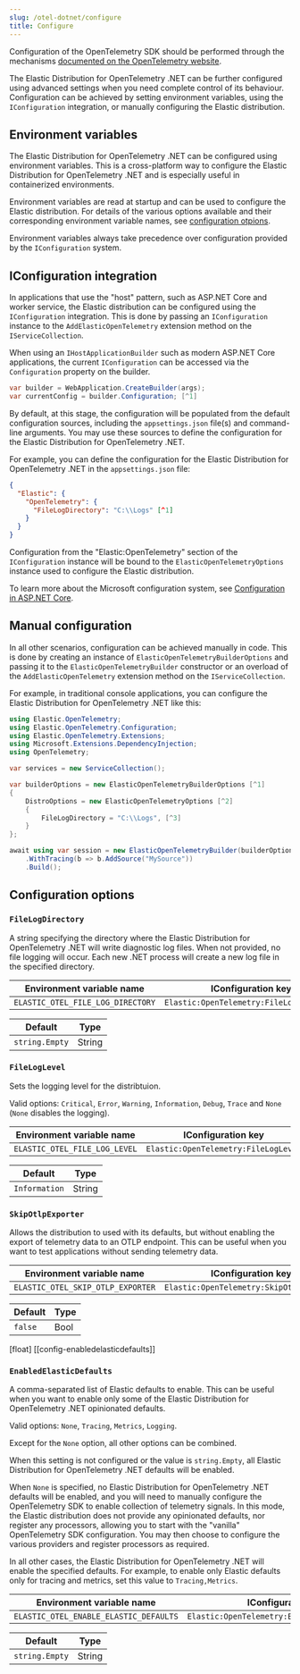 ```yaml
---
slug: /otel-dotnet/configure
title: Configure
---
```


Configuration of the OpenTelemetry SDK should be performed through the
mechanisms [documented on the OpenTelemetry website](https://opentelemetry.io/docs/languages/net/automatic/configuration/).

The Elastic Distribution for OpenTelemetry .NET can be further configured using advanced settings when
you need complete control of its behaviour. Configuration can be achieved by setting environment variables,
using the `IConfiguration` integration, or manually configuring the Elastic distribution.

## Environment variables

The Elastic Distribution for OpenTelemetry .NET can be configured using environment variables. This is a cross-platform
way to configure the Elastic Distribution for OpenTelemetry .NET and is especially useful in containerized environments.

Environment variables are read at startup and can be used to configure the Elastic distribution.
For details of the various options available and their corresponding environment variable names,
see [configuration otpions](#configuration_options).

Environment variables always take precedence over configuration provided by the `IConfiguration`
system.

## IConfiguration integration

In applications that use the "host" pattern, such as ASP.NET Core and worker service, the Elastic
distribution can be configured using the `IConfiguration` integration. This is done by passing an
`IConfiguration` instance to the `AddElasticOpenTelemetry` extension method on the `IServiceCollection`.

When using an `IHostApplicationBuilder` such as modern ASP.NET Core applications, the current `IConfiguration`
can be accessed via the `Configuration` property on the builder.

```csharp
var builder = WebApplication.CreateBuilder(args);
var currentConfig = builder.Configuration; [^1]
```
[^1]: Access the current `IConfiguration` instance from the builder.

By default, at this stage, the configuration will be populated from the default configuration sources,
including the `appsettings.json` file(s) and command-line arguments. You may use these sources to define
the configuration for the Elastic Distribution for OpenTelemetry .NET.

For example, you can define the configuration for the Elastic Distribution for OpenTelemetry .NET in the `appsettings.json` file:

```json
{
  "Elastic": {
    "OpenTelemetry": {
      "FileLogDirectory": "C:\\Logs" [^1]
    }
  }
}
```
[^1]: This example sets the file log directory to `C:\Logs` which enables diagnostic file logging.

Configuration from the "Elastic:OpenTelemetry" section of the `IConfiguration` instance will be
bound to the `ElasticOpenTelemetryOptions` instance used to configure the Elastic distribution.

To learn more about the Microsoft configuration system, see
[Configuration in ASP.NET Core](https://learn.microsoft.com/en-us/aspnet/core/fundamentals/configuration).

## Manual configuration

In all other scenarios, configuration can be achieved manually in code. This is done by creating
an instance of `ElasticOpenTelemetryBuilderOptions` and passing it to the `ElasticOpenTelemetryBuilder` constructor
or an overload of the `AddElasticOpenTelemetry` extension method on the `IServiceCollection`.

For example, in traditional console applications, you can configure the Elastic Distribution for OpenTelemetry .NET like this:

```csharp
using Elastic.OpenTelemetry;
using Elastic.OpenTelemetry.Configuration;
using Elastic.OpenTelemetry.Extensions;
using Microsoft.Extensions.DependencyInjection;
using OpenTelemetry;

var services = new ServiceCollection();

var builderOptions = new ElasticOpenTelemetryBuilderOptions [^1]
{
	DistroOptions = new ElasticOpenTelemetryOptions [^2]
	{
		FileLogDirectory = "C:\\Logs", [^3]
	}
};

await using var session = new ElasticOpenTelemetryBuilder(builderOptions) [^4]
	.WithTracing(b => b.AddSource("MySource"))
	.Build();
```
[^1]: Create an instance of `ElasticOpenTelemetryBuilderOptions`
[^2]: Create an instance of `ElasticOpenTelemetryOptions` and configure the file log directory by
setting the corresponding property.
[^3]: This example sets the file log directory to `C:\Logs` which enables diagnostic file logging.
[^4]: Pass the `ElasticOpenTelemetryBuilderOptions` instance to the `ElasticOpenTelemetryBuilder` constructor
to configure the Elastic Distribution for OpenTelemetry .NET.

## Configuration options

### `FileLogDirectory`

A string specifying the directory where the Elastic Distribution for OpenTelemetry .NET will write diagnostic log files.
When not provided, no file logging will occur. Each new .NET process will create a new log file in the
specified directory.

| Environment variable name | IConfiguration key |
| ------------- |-------------|
| `ELASTIC_OTEL_FILE_LOG_DIRECTORY` | `Elastic:OpenTelemetry:FileLogDirectory` |

| Default | Type |
| ------------- |-------------|
| `string.Empty` | String |

### `FileLogLevel`

Sets the logging level for the distribtuion.

Valid options: `Critical`, `Error`, `Warning`, `Information`, `Debug`, `Trace` and `None` (`None` disables the logging).

| Environment variable name | IConfiguration key |
| ------------- |-------------|
| `ELASTIC_OTEL_FILE_LOG_LEVEL` | `Elastic:OpenTelemetry:FileLogLevel` |

| Default | Type |
| ------------- |-------------|
| `Information` | String |

### `SkipOtlpExporter`

Allows the distribution to used with its defaults, but without enabling the export of telemetry data to
an OTLP endpoint. This can be useful when you want to test applications without sending telemetry data.

| Environment variable name | IConfiguration key |
| ------------- |-------------|
| `ELASTIC_OTEL_SKIP_OTLP_EXPORTER` | `Elastic:OpenTelemetry:SkipOtlpExporter` |

| Default | Type |
| ------------- |-------------|
| `false` | Bool |

[float]
[[config-enabledelasticdefaults]]
### `EnabledElasticDefaults`

A comma-separated list of Elastic defaults to enable. This can be useful when you want to enable
only some of the Elastic Distribution for OpenTelemetry .NET opinionated defaults.

Valid options: `None`, `Tracing`, `Metrics`, `Logging`.

Except for the `None` option, all other options can be combined.

When this setting is not configured or the value is `string.Empty`, all Elastic Distribution for OpenTelemetry .NET defaults will be enabled.

When `None` is specified, no Elastic Distribution for OpenTelemetry .NET defaults will be enabled, and you will need to manually
configure the OpenTelemetry SDK to enable collection of telemetry signals. In this mode, the Elastic distribution
does not provide any opinionated defaults, nor register any processors, allowing you to start with the "vanilla"
OpenTelemetry SDK configuration. You may then choose to configure the various providers and register processors
as required.

In all other cases, the Elastic Distribution for OpenTelemetry .NET will enable the specified defaults. For example, to enable only
Elastic defaults only for tracing and metrics, set this value to `Tracing,Metrics`.

| Environment variable name | IConfiguration key |
| ------------- |-------------|
| `ELASTIC_OTEL_ENABLE_ELASTIC_DEFAULTS` | `Elastic:OpenTelemetry:EnabledElasticDefaults` |

| Default | Type |
| ------------- |-------------|
| `string.Empty` | String |